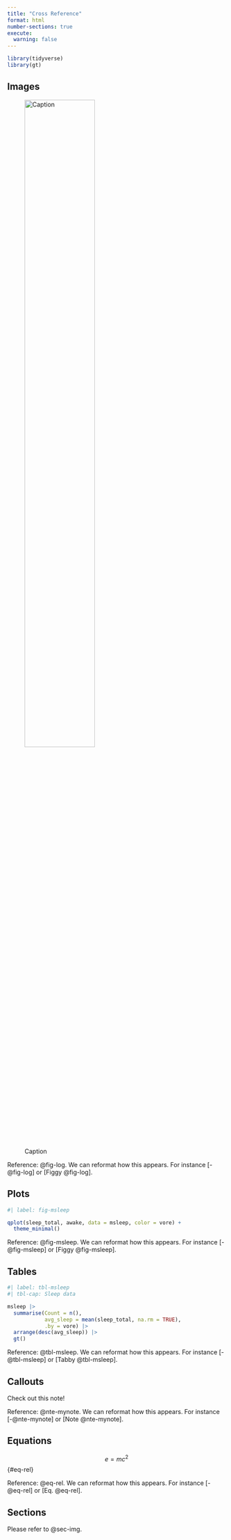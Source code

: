 ```yaml
---
title: "Cross Reference"
format: html
number-sections: true
execute:
  warning: false
---
```


```r
library(tidyverse)
library(gt)
```

## Images {#sec-img}


![Caption](candoso.png){width=61.8% #fig-log}

Reference: @fig-log. We can reformat how this appears. For instance [-@fig-log] or [Figgy @fig-log]. 

## Plots

```r
#| label: fig-msleep

qplot(sleep_total, awake, data = msleep, color = vore) +
  theme_minimal()

```

Reference: @fig-msleep. We can reformat how this appears. For instance [-@fig-msleep] or [Figgy @fig-msleep].

## Tables
```r
#| label: tbl-msleep
#| tbl-cap: Sleep data

msleep |> 
  summarise(Count = n(),
            avg_sleep = mean(sleep_total, na.rm = TRUE),
            .by = vore) |>
  arrange(desc(avg_sleep)) |>
  gt()
```

Reference: @tbl-msleep. We can reformat how this appears. For instance [-@tbl-msleep] or [Tabby @tbl-msleep].

## Callouts

:::{.callout-note #nte-mynote}
Check out this note!
:::

Reference: @nte-mynote. We can reformat how this appears. For instance [-@nte-mynote] or [Note @nte-mynote].

## Equations

$$ e = mc^2 $$ {#eq-rel}

Reference: @eq-rel. We can reformat how this appears. For instance [-@eq-rel] or [Eq. @eq-rel].

## Sections

Please refer to @sec-img. 
